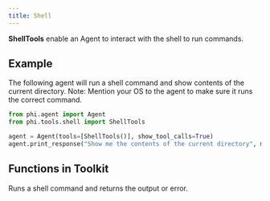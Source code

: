 ```yaml
---
title: Shell
---
```


**ShellTools** enable an Agent to interact with the shell to run commands.

## Example

The following agent will run a shell command and show contents of the current directory. Note: Mention your OS to the agent to make sure it runs the correct command.

```python cookbook/tools/shell_tools.py
from phi.agent import Agent
from phi.tools.shell import ShellTools

agent = Agent(tools=[ShellTools()], show_tool_calls=True)
agent.print_response("Show me the contents of the current directory", markdown=True)
```

## Functions in Toolkit

<ResponseField name="run_shell_command">
  Runs a shell command and returns the output or error.
</ResponseField>
